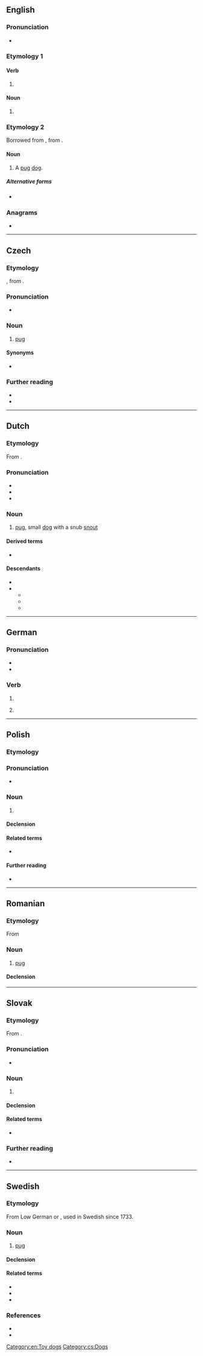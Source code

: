 {{also|Mops|MOPS}}
==English==

===Pronunciation===
* {{rhymes|en|ɒps|s=1}}

===Etymology 1===

====Verb====
{{head|en|verb form}}

# {{en-third-person singular of|mop}}

====Noun====
{{head|en|noun form}}

# {{plural of|en|mop}}

===Etymology 2===
Borrowed from {{bor|en|de|Mops||pug}}, from {{der|en|nl|mops}}.

====Noun====
{{en-noun}}

# A [[pug]] [[dog]].

=====Alternative forms=====
* {{l|en|mopse}} {{q|archaic}}

===Anagrams===
* {{anagrams|en|a=mops|MSPO|PMOs|POMs|Poms|SMOP|pMOS|poms}}

[[Category:en:Toy dogs]]

----

==Czech==

===Etymology===
{{der|cs|de|Mops}}, from {{der|cs|nl|mops}}.

===Pronunciation===
* {{cs-IPA}}

===Noun===
{{cs-noun|g=m}}

# [[pug]] {{gloss|dog}}

====Synonyms====
* {{l|cs|mopsl}}

===Further reading===
* {{R:PSJC}}
* {{R:SSJC}}

[[Category:cs:Dogs]]

----

==Dutch==

===Etymology===
From {{suf|nl|mop|s}}.

===Pronunciation===
* {{IPA|nl|/mɔps/}}
* {{audio|nl|Nl-mops.ogg|Audio}}
* {{hyphenation|nl|mops}}

===Noun===
{{nl-noun|m|-en|mopsje}}

# [[pug]], small [[dog]] with a snub [[snout]]

====Derived terms====
* {{l|nl|mopshond}}

====Descendants====
* {{desc|af|mops}}
* {{desc|de|Mops|bor=1}}
** {{desc|cs|mops|bor=1}}
** {{desc|en|mops|bor=1}}
** {{desc|pl|mops|bor=1}}

----

==German==

===Pronunciation===
* {{IPA|de|/mɔps/}}
* {{audio|de|De-mops.ogg|Audio}}

===Verb===
{{head|de|verb form}}

# {{verb form of|de|mopsen||s|imp}}
# {{lb|de|colloquial}} {{verb form of|de|mopsen||1|s|pres}}

----

==Polish==
{{wikipedia|lang=pl}}

===Etymology===
{{rfe|pl}}

===Pronunciation===
* {{pl-IPA-auto}}

===Noun===
{{pl-noun|m-an|dim=mopsik}}

# {{l|en|pug}} {{gloss|a dog breed}}

====Declension====
{{pl-decl-noun|mops|mopsy
|mopsa|mopsów
|mopsowi|mopsom
|mopsa|mopsy
|mopsem|mopsami
|mopsie|mopsach
|mopsie|mopsy
}}

====Related terms====
* {{l|pl|mopsi}}

====Further reading====
* {{R:PWN}}

----

==Romanian==

===Etymology===
From {{bor|ro|de|Mops}}

===Noun===
{{ro-noun|n|mopși}}

# [[pug]] {{gl|dog}}

====Declension====
{{ro-noun-n|pl=mopși}}

----

==Slovak==

===Etymology===
From {{der|sk|nl|mops}}.

===Pronunciation===
* {{IPA|sk|/ˈmɔps/}}

===Noun===
{{sk-noun|g=m|gen=mopsa|pl=mopsy|genpl=mopsov|decl=dub}}

# {{l|en|pug}} {{gloss|a dog breed}}

====Declension====
{{sk-decl-noun|mops|mopsa|mopsu|mops|mopse|mopsom|mopsy|mopsov|mopsom|mopsy|mopsoch|mopsami}}

====Related terms====
* {{l|sk|mopslík}}

===Further reading===
* {{R:SDK}}

----

==Swedish==

===Etymology===
From Low German or {{der|sv|nl|mops}}, used in Swedish since 1733.

===Noun===
{{sv-noun|c}}

# [[pug]]

====Declension====
{{sv-infl-noun-c-ar|genitive=}}

====Related terms====
* {{l|sv|mopsa}}
* {{l|sv|mopsig}}
* {{l|sv|mopsighet}}

===References===
* {{R:svenska.se|saol}}
* {{R:svenska.se|saob|mops}}